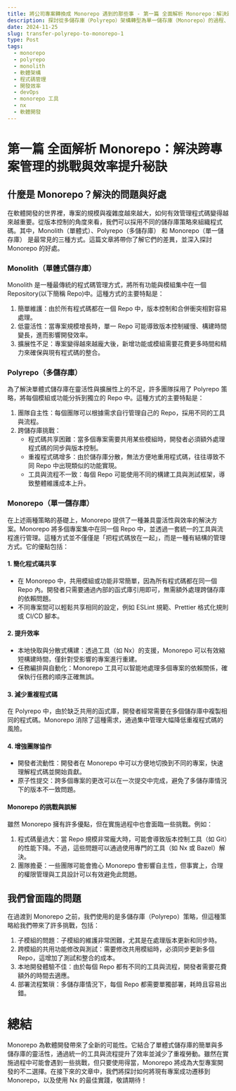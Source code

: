 ```yaml
---
title: 將公司專案轉換成 Monorepo 遇到的那些事 - 第一篇 全面解析 Monorepo：解決跨專案管理的挑戰與效率提升秘訣
description: 探討從多儲存庫（Polyrepo）架構轉型為單一儲存庫（Monorepo）的過程、挑戰與解決方案，解析 Monorepo 在跨專案管理中的優勢。
date: 2024-11-25
slug: transfer-polyrepo-to-monorepo-1
type: Post
tags:
  - monorepo
  - polyrepo
  - monolith
  - 軟體架構
  - 程式碼管理
  - 開發效率
  - devOps
  - monorepo 工具
  - nx
  - 軟體開發
---
```


# 第一篇 全面解析 Monorepo：解決跨專案管理的挑戰與效率提升秘訣

## 什麼是 Monorepo？解決的問題與好處

在軟體開發的世界裡，專案的規模與複雜度越來越大，如何有效管理程式碼變得越來越重要。從版本控制的角度來看，我們可以採用不同的儲存庫策略來組織程式碼。其中，Monolith（單體式）、Polyrepo（多儲存庫） 和 Monorepo（單一儲存庫） 是最常見的三種方式。這篇文章將帶你了解它們的差異，並深入探討 Monorepo 的好處。

### Monolith（單體式儲存庫）

Monolith 是一種最傳統的程式碼管理方式，將所有功能與模組集中在一個 Repository(以下簡稱 Repo)中。這種方式的主要特點是：

1. 簡單維護：由於所有程式碼都在一個 Repo 中，版本控制和合併衝突相對容易處理。
2. 低靈活性：當專案規模增長時，單一 Repo 可能導致版本控制緩慢、構建時間變長，進而影響開發效率。
3. 擴展性不足：專案變得越來越龐大後，新增功能或模組需要花費更多時間和精力來確保與現有程式碼的整合。

### Polyrepo（多儲存庫）

為了解決單體式儲存庫在靈活性與擴展性上的不足，許多團隊採用了 Polyrepo 策略，將每個模組或功能分拆到獨立的 Repo 中。這種方式的主要特點是：

1. 團隊自主性：每個團隊可以根據需求自行管理自己的 Repo，採用不同的工具與流程。
2. 跨儲存庫挑戰：
   - 程式碼共享困難：當多個專案需要共用某些模組時，開發者必須額外處理程式碼的同步與版本控制。
   - 重複程式碼增多：由於儲存庫分散，無法方便地重用程式碼，往往導致不同 Repo 中出現類似的功能實現。
   - 工具與流程不一致：每個 Repo 可能使用不同的構建工具與測試框架，導致整體維護成本上升。

### Monorepo（單一儲存庫）

在上述兩種策略的基礎上，Monorepo 提供了一種兼具靈活性與效率的解決方案。Monorepo 將多個專案集中在同一個 Repo 中，並透過一套統一的工具與流程進行管理。這種方式並不僅僅是「把程式碼放在一起」，而是一種有結構的管理方式。它的優點包括：

#### 1. 簡化程式碼共享

- 在 Monorepo 中，共用模組或功能非常簡單，因為所有程式碼都在同一個 Repo 內。開發者只需要通過內部的函式庫引用即可，無需額外處理跨儲存庫的依賴問題。
- 不同專案間可以輕鬆共享相同的設定，例如 ESLint 規範、Prettier 格式化規則或 CI/CD 腳本。

#### 2. 提升效率

- 本地快取與分散式構建：透過工具（如 Nx）的支援，Monorepo 可以有效縮短構建時間，僅針對受影響的專案進行重建。
- 任務編排與自動化：Monorepo 工具可以智能地處理多個專案的依賴關係，確保執行任務的順序正確無誤。

#### 3. 減少重複程式碼

在 Polyrepo 中，由於缺乏共用的函式庫，開發者經常需要在多個儲存庫中複製相同的程式碼。Monorepo 消除了這種需求，通過集中管理大幅降低重複程式碼的風險。

#### 4. 增強團隊協作

- 開發者流動性：開發者在 Monorepo 中可以方便地切換到不同的專案，快速理解程式碼並開始貢獻。
- 原子性提交：跨多個專案的更改可以在一次提交中完成，避免了多儲存庫情況下的版本不一致問題。

#### Monorepo 的挑戰與誤解

雖然 Monorepo 擁有許多優點，但在實施過程中也會面臨一些挑戰。例如：

1. 程式碼量過大：當 Repo 規模非常龐大時，可能會導致版本控制工具（如 Git）的性能下降。不過，這些問題可以通過使用專門的工具（如 Nx 或 Bazel）解決。
2. 團隊擔憂：一些團隊可能會擔心 Monorepo 會影響自主性，但事實上，合理的權限管理與工具設計可以有效避免此問題。

## 我們曾面臨的問題

在過渡到 Monorepo 之前，我們使用的是多儲存庫（Polyrepo）策略，但這種策略給我們帶來了許多挑戰，包括：

1. 子模組的問題：子模組的維護非常困難，尤其是在處理版本更新和同步時。
2. 跨模組的共用功能修改與測試：需要修改共用模組時，必須同步更新多個 Repo，這增加了測試和整合的成本。
3. 本地開發體驗不佳：由於每個 Repo 都有不同的工具與流程，開發者需要花費額外的時間去適應。
4. 部署流程繁瑣：多儲存庫情況下，每個 Repo 都需要單獨部署，耗時且容易出錯。

# 總結

Monorepo 為軟體開發帶來了全新的可能性。它結合了單體式儲存庫的簡單與多儲存庫的靈活性，通過統一的工具與流程提升了效率並減少了重複勞動。雖然在實施過程中可能會遇到一些挑戰，但只要使用得當，Monorepo 將成為大型專案開發的不二選擇。在接下來的文章中，我們將探討如何將現有專案成功遷移到 Monorepo，以及使用 Nx 的最佳實踐，敬請期待！
